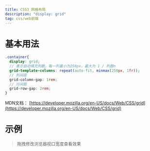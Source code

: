 ```yaml
---
title: CSS3 网格布局
description: "display: grid"
tag: css/web前端
---
```



# 基本用法
```scss
.container{
  display: grid;
  // 表示自动填充列数，每一列最小为250px，最大为 1 / 列数n
  grid-template-columns: repeat(auto-fit, minmax(250px, 1fr));
  // 列间距
  grid-column-gap: 1rem;
  // 行间距
  grid-row-gap: 2rem;
}
```
MDN文档： [https://developer.mozilla.org/en-US/docs/Web/CSS/grid](https://developer.mozilla.org/en-US/docs/Web/CSS/grid)

# 示例
> 拖拽修改浏览器视口宽度查看效果
```scss file=src/example/grid/demo1.module.scss
```
<GridExample />

```scss file=src/example/grid/demo2.module.scss
```
<GridExample styl={1} />

```scss file=src/example/grid/demo3.module.scss
```
<GridExample styl={2} />
